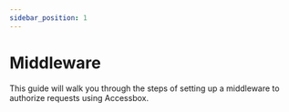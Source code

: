 ```yaml
---
sidebar_position: 1
---
```



# Middleware

This guide will walk you through the steps of setting up a middleware to authorize requests using Accessbox.